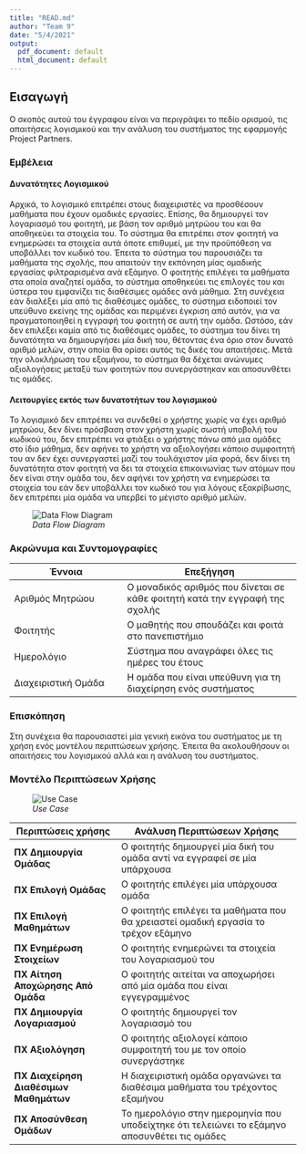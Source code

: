 ```yaml
---
title: "READ.md"
author: "Team 9"
date: "5/4/2021"
output:
  pdf_document: default
  html_document: default
---
```



## Εισαγωγή



Ο σκοπός αυτού του έγγραφου είναι να περιγράψει το πεδίο ορισμού, τις απαιτήσεις λογισμικού και την ανάλυση του συστήματος της εφαρμογής Project Partners.

### Εμβέλεια

#### Δυνατότητες Λογισμικού
Αρχικά, το λογισμικό επιτρέπει στους διαχειριστές να προσθέσουν μαθήματα που έχουν ομαδικές εργασίες. Επίσης, θα δημιουργεί τον λογαριασμό του φοιτητή, με βάση τον αριθμό μητρώου του και θα αποθηκεύει τα στοιχεία του. Το σύστημα θα επιτρέπει στον φοιτητή να ενημερώσει τα στοιχεία αυτά όποτε επιθυμεί, με την προϋπόθεση να υποβάλλει τον κωδικό του. Έπειτα το σύστημα του παρουσιάζει τα μαθήματα της σχολής, που απαιτούν την εκπόνηση μίας ομαδικής εργασίας φιλτραρισμένα ανά εξάμηνο. Ο φοιτητής επιλέγει τα μαθήματα στα οποία αναζητεί ομάδα, το σύστημα αποθηκεύει τις επιλογές του και ύστερα του εμφανίζει τις διαθέσιμες ομάδες ανά μάθημα. Στη συνέχεια εάν διαλέξει μία από τις διαθέσιμες ομάδες, το σύστημα ειδοποιεί τον υπεύθυνο εκείνης της ομάδας και περιμένει έγκριση από αυτόν, για να πραγματοποιηθεί η εγγραφή του φοιτητή σε αυτή την ομάδα. Ωστόσο, εάν δεν επιλέξει καμία από τις διαθέσιμες ομάδες, το σύστημα του δίνει τη δυνατότητα να δημιουργήσει μία δική του, θέτοντας ένα όριο στον δυνατό αριθμό μελών, στην οποία θα ορίσει αυτός τις δικές του απαιτήσεις. Μετά την ολοκλήρωση του εξαμήνου, το σύστημα θα δέχεται ανώνυμες αξιολογήσεις μεταξύ των φοιτητών που συνεργάστηκαν και αποσυνθέτει τις ομάδες.

#### Λειτουργίες εκτός των δυνατοτήτων του λογισμικού
Το λογισμικό δεν επιτρέπει να συνδεθεί ο χρήστης χωρίς να έχει αριθμό μητρώου, δεν δίνει πρόσβαση στον χρήστη χωρίς σωστή υποβολή του κωδικού του, δεν επιτρέπει να φτιάξει ο χρήστης πάνω από μια ομάδες στο ίδιο μάθημα, δεν αφήνει το χρήστη να αξιολογήσει κάποιο συμφοιτητή του αν δεν έχει συνεργαστεί μαζί του τουλάχιστον μία φορά, δεν δίνει τη δυνατότητα στον φοιτητή να δει τα στοιχεία επικοινωνίας των ατόμων που δεν είναι στην ομάδα του, δεν αφήνει τον χρήστη να ενημερώσει τα στοιχεία του εάν δεν υποβάλλει τον κωδικό του για λόγους εξακρίβωσης, δεν επιτρέπει μία ομάδα να υπερβεί το μέγιστο αριθμό μελών.

![_Data Flow Diagram_](C:\Users\Platon\Desktop\New folder (2)\1.png)

### Ακρώνυμα και Συντομογραφίες

|  Έννοια  |   Επεξήγηση     |
|----------------------|----------------------------------|
| Αριθμός Μητρώου                | Ο μοναδικός αριθμός που δίνεται σε κάθε φοιτητή κατά την εγγραφή της σχολής |
| Φοιτητής| Ο μαθητής που σπουδάζει και φοιτά στο πανεπιστήμιο|
| Ημερολόγιο| Σύστημα που αναγράφει όλες τις ημέρες του έτους|
| Διαχειριστική Ομάδα| Η ομάδα που είναι υπεύθυνη για τη διαχείρηση ενός συστήματος|

### Επισκόπηση

Στη συνέχεια θα παρουσιαστεί μία γενική εικόνα του συστήματος με τη χρήση ενός μοντέλου περιπτώσεων χρήσης. Έπειτα θα ακολουθήσουν οι απαιτήσεις του λογισμικού αλλά και η ανάλυση του συστήματος.


### Μοντέλο Περιπτώσεων Χρήσης

![_Use Case_](C:\Users\Platon\Desktop\New folder (2)\2.png)

|  Περιπτώσεις χρήσης  |   Ανάλυση Περιπτώσεων Χρήσης     |
| -------------------- |----------------------------------|
| **ΠΧ Δημιουργία Ομάδας** | Ο φοιτητής δημιουργεί μία δική του ομάδα αντί να εγγραφεί σε μία υπάρχουσα|
| **ΠΧ Επιλογή Ομάδας**| Ο φοιτητής επιλέγει μία υπάρχουσα ομάδα |
| **ΠΧ Επιλογή Μαθημάτων**| Ο φοιτητής επιλέγει τα μαθήματα που θα χρειαστεί ομαδική εργασία το τρέχον εξάμηνο|
| **ΠΧ Ενημέρωση Στοιχείων**| Ο φοιτητής ενημερώνει τα στοιχεία του λογαριασμού του|
| **ΠΧ Αίτηση Αποχώρησης Από Ομάδα**| Ο φοιτητής αιτείται να αποχωρήσει από μία ομάδα που είναι εγγεγραμμένος|
| **ΠΧ Δημιουργία Λογαριασμού**| Ο φοιτητής δημιουργεί τον λογαριασμό του|
|**ΠΧ Αξιολόγηση**| Ο φοιτητής αξιολογεί κάποιο συμφοιτητή του με τον οποίο συνεργάστηκε|
|**ΠΧ Διαχείρηση Διαθέσιμων Μαθημάτων**| Η διαχειριστική ομάδα οργανώνει τα διαθέσιμα μαθήματα του τρέχοντος εξαμήνου|
|**ΠΧ Αποσύνθεση Ομάδων**| Το ημερολόγιο στην ημερομηνία που υποδείχτηκε ότι τελειώνει το εξάμηνο αποσυνθέτει τις ομάδες|
